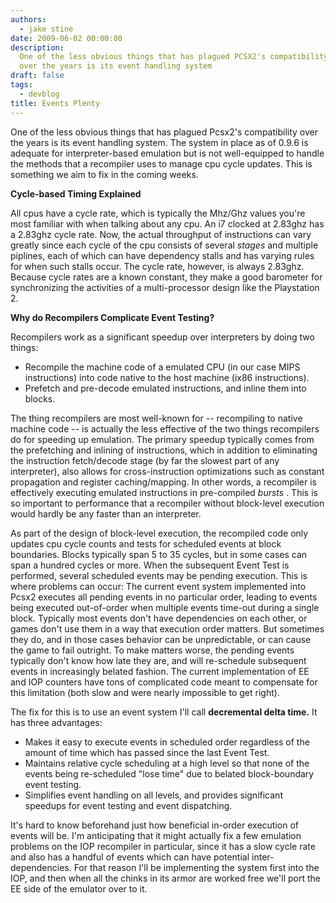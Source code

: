 ```yaml
---
authors:
  - jake stine
date: 2009-06-02 00:00:00
description:
  One of the less obvious things that has plagued PCSX2's compatibility
  over the years is its event handling system
draft: false
tags:
  - devblog
title: Events Plenty
---
```


One of the less obvious things that has plagued Pcsx2's compatibility
over the years is its event handling system. The system in place as of
0.9.6 is adequate for interpreter-based emulation but is not
well-equipped to handle the methods that a recompiler uses to manage cpu
cycle updates. This is something we aim to fix in the coming weeks.

<!-- truncate -->

**Cycle-based Timing Explained**

All cpus have a cycle rate, which is typically the Mhz/Ghz values you're
most familiar with when talking about any cpu. An i7 clocked at 2.83ghz
has a 2.83ghz cycle rate. Now, the actual throughput of instructions can
vary greatly since each cycle of the cpu consists of several _stages_
and multiple piplines, each of which can have dependency stalls and has
varying rules for when such stalls occur. The cycle rate, however, is
always 2.83ghz. Because cycle rates are a known constant, they make a
good barometer for synchronizing the activities of a multi-processor
design like the Playstation 2.

**Why do Recompilers Complicate Event Testing?**

Recompilers work as a significant speedup over interpreters by doing two
things:

- Recompile the machine code of a emulated CPU (in our case MIPS
  instructions) into code native to the host machine (ix86
  instructions).
- Prefetch and pre-decode emulated instructions, and inline them into
  blocks.

The thing recompilers are most well-known for -- recompiling to native
machine code -- is actually the less effective of the two things
recompilers do for speeding up emulation. The primary speedup typically
comes from the prefetching and inlining of instructions, which in
addition to eliminating the instruction fetch/decode stage (by far the
slowest part of any interpreter), also allows for cross-instruction
optimizations such as constant propagation and register caching/mapping.
In other words, a recompiler is effectively executing emulated
instructions in pre-compiled _bursts_ . This is so important to
performance that a recompiler without block-level execution would hardly
be any faster than an interpreter.

As part of the design of block-level execution, the recompiled code only
updates cpu cycle counts and tests for scheduled events at block
boundaries. Blocks typically span 5 to 35 cycles, but in some cases can
span a hundred cycles or more. When the subsequent Event Test is
performed, several scheduled events may be pending execution. This is
where problems can occur: The current event system implemented into
Pcsx2 executes all pending events in no particular order, leading to
events being executed out-of-order when multiple events time-out during
a single block. Typically most events don't have dependencies on each
other, or games don't use them in a way that execution order matters.
But sometimes they do, and in those cases behavior can be unpredictable,
or can cause the game to fail outright. To make matters worse, the
pending events typically don't know how late they are, and will
re-schedule subsequent events in increasingly belated fashion. The
current implementation of EE and IOP counters have tons of complicated
code meant to compensate for this limitation (both slow and were nearly
impossible to get right).

The fix for this is to use an event system I'll call **decremental delta
time.** It has three advantages:

- Makes it easy to execute events in scheduled order regardless of the
  amount of time which has passed since the last Event Test.
- Maintains relative cycle scheduling at a high level so that none of
  the events being re-scheduled "lose time" due to belated
  block-boundary event testing.
- Simplifies event handling on all levels, and provides significant
  speedups for event testing and event dispatching.

It's hard to know beforehand just how beneficial in-order execution of
events will be. I'm anticipating that it might actually fix a few
emulation problems on the IOP recompiler in particular, since it has a
slow cycle rate and also has a handful of events which can have
potential inter-dependencies. For that reason I'll be implementing the
system first into the IOP, and then when all the chinks in its armor are
worked free we'll port the EE side of the emulator over to it.
